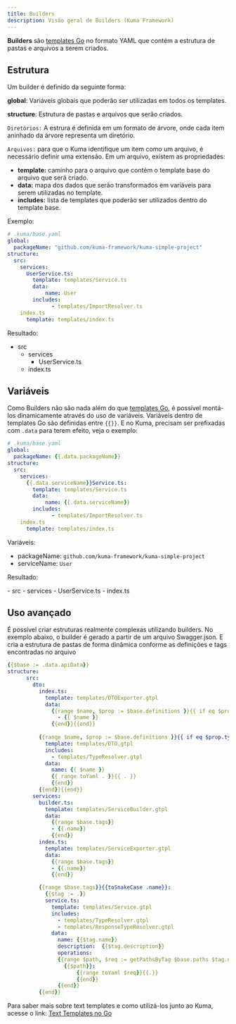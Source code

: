 ```yaml
---
title: Builders
description: Visão geral de Builders (Kuma Framework)
---
```


**Builders** são [templates Go](https://pkg.go.dev/text/template) no formato YAML que contém a estrutura de pastas e arquivos a serem criados.

## Estrutura
Um builder é definido da seguinte forma:

**global**: Variáveis globais que poderão ser utilizadas em todos os templates.

**structure**: Estrutura de pastas e arquivos que serão criados.

`Diretórios:` A estrura é definida em um formato de árvore, onde cada item aninhado da árvore representa um diretório.

`Arquivos:` para que o Kuma identifique um item como um arquivo, é necessário definir uma extensão. Em um arquivo, existem as propriedades:
- **template:** caminho para o arquivo que contém o template base do arquivo que será criado.
- **data:** mapa dos dados que serão transformados em variáveis para serem utilizadas no template.
- **includes:** lista de templates que poderão ser utilizados dentro do template base.


Exemplo:

```yaml
# .kuma/base.yaml
global:
  packageName: "github.com/kuma-framework/kuma-simple-project"
structure:
  src:
    services:
      UserService.ts:
        template: templates/Service.ts
        data: 
            name: User
        includes: 
              - templates/ImportResolver.ts
    index.ts
      template: templates/index.ts            
```

Resultado:
<FileTree>
- src
  - services
      - UserService.ts
  - index.ts
</FileTree>


## Variáveis

Como Builders não são nada além do que [templates Go](https://pkg.go.dev/text/template), é possível montá-los dinamicamente através do uso de variáveis.
Variáveis dentro de templates Go são definidas entre `{{}}`. E no Kuma, precisam ser prefixadas com `.data` para terem efeito, veja o exemplo:
```yaml
# .kuma/base.yaml
global:
  packageName: {{.data.packageName}}
structure:
  src:
    services:
      {{.data.serviceName}}Service.ts:
        template: templates/Service.ts
        data: 
            name: {{.data.serviceName}}
        includes: 
              - templates/ImportResolver.ts
    index.ts
      template: templates/index.ts            
```

Variáveis:
- packageName: `github.com/kuma-framework/kuma-simple-project`
- serviceName: `User`

Resultado:

<FileTree>
- src
  - services
      - UserService.ts
  - index.ts
</FileTree>


## Uso avançado
É possível criar estruturas realmente complexas utilizando builders.
 No exemplo abaixo, o builder é gerado a partir de um arquivo Swagger.json. E cria a estrutura de pastas de forma dinâmica conforme as definições e tags encontradas no arquivo
```yaml
{{$base := .data.apiData}}
structure:
      src:
        dto:
          index.ts:
            template: templates/DTOExporter.gtpl
            data: 
              {{range $name, $prop := $base.definitions }}{{ if eq $prop.type "object" }}
                - {{ $name }}
              {{end}}{{end}}
              
          {{range $name, $prop := $base.definitions }}{{ if eq $prop.type "object" }}{{ toSnakeCase $name }}.ts:
            template: templates/DTO.gtpl
            includes:
              - templates/TypeResolver.gtpl
            data:
              name: {{ $name }}
              {{ range toYaml . }}{{ . }}
              {{end}}
          {{end}}{{end}}
        services:
          builder.ts:
            template: templates/ServiceBuilder.gtpl
            data:
              {{range $base.tags}}
              - {{.name}} 
              {{end}}
          index.ts:
            template: templates/ServiceExporter.gtpl
            data:
              {{range $base.tags}}
              - {{.name}}
              {{end}}

          {{range $base.tags}}{{toSnakeCase .name}}:
            {{$tag := .}}
            service.ts:
              template: templates/Service.gtpl
              includes:
                - templates/TypeResolver.gtpl
                - templates/ResponseTypeResolver.gtpl
              data:
                name: {{$tag.name}}
                description:  {{$tag.description}}
                operations:
                {{range $path, $req := getPathsByTag $base.paths $tag.name}}
                  {{$path}}: 
                      {{range toYaml $req}}{{.}}
                      {{end}}
                {{end}}
          {{end}}

```
Para saber mais sobre text templates e como utilizá-los junto ao Kuma, acesse o link: [Text Templates no Go](/complements/go-templates)


